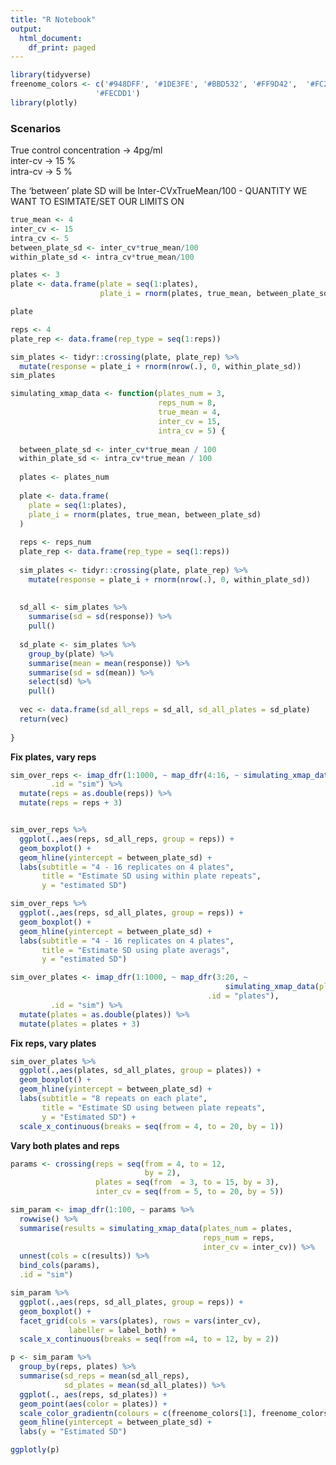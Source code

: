 ```yaml
---
title: "R Notebook"
output:
  html_document:
    df_print: paged
---
```



```r
library(tidyverse) 
freenome_colors <- c('#948DFF', '#1DE3FE', '#BBD532', '#FF9D42',  '#FC2E7B', 
                   '#FECDD1')
library(plotly)
```


### Scenarios   

   

True control concentration ->  4pg/ml   
inter-cv -> 15 %  
intra-cv -> 5 %   

The 'between' plate SD will be Inter-CVxTrueMean/100  - QUANTITY WE WANT TO ESIMTATE/SET OUR LIMITS ON   

```r
true_mean <- 4  
inter_cv <- 15  
intra_cv <- 5  
between_plate_sd <- inter_cv*true_mean/100 
within_plate_sd <- intra_cv*true_mean/100 
```
```r
plates <- 3
plate <- data.frame(plate = seq(1:plates), 
                    plate_i = rnorm(plates, true_mean, between_plate_sd))

plate
```
```r
reps <- 4
plate_rep <- data.frame(rep_type = seq(1:reps))

sim_plates <- tidyr::crossing(plate, plate_rep) %>% 
  mutate(response = plate_i + rnorm(nrow(.), 0, within_plate_sd)) 
sim_plates
```



```r
simulating_xmap_data <- function(plates_num = 3,
                                 reps_num = 8,
                                 true_mean = 4,
                                 inter_cv = 15,
                                 intra_cv = 5) {
  
  between_plate_sd <- inter_cv*true_mean / 100
  within_plate_sd <- intra_cv*true_mean / 100
  
  plates <- plates_num
  
  plate <- data.frame(
    plate = seq(1:plates),
    plate_i = rnorm(plates, true_mean, between_plate_sd)
  )
  
  reps <- reps_num
  plate_rep <- data.frame(rep_type = seq(1:reps))
  
  sim_plates <- tidyr::crossing(plate, plate_rep) %>%
    mutate(response = plate_i + rnorm(nrow(.), 0, within_plate_sd))
  
  
  sd_all <- sim_plates %>%
    summarise(sd = sd(response)) %>%
    pull()
  
  sd_plate <- sim_plates %>%
    group_by(plate) %>%
    summarise(mean = mean(response)) %>%
    summarise(sd = sd(mean)) %>%
    select(sd) %>%
    pull()
  
  vec <- data.frame(sd_all_reps = sd_all, sd_all_plates = sd_plate)
  return(vec)
  
}
```

**Fix plates, vary reps**   

```r
sim_over_reps <- imap_dfr(1:1000, ~ map_dfr(4:16, ~ simulating_xmap_data(reps_num = .x), .id = "reps"), 
         .id = "sim") %>% 
  mutate(reps = as.double(reps)) %>% 
  mutate(reps = reps + 3)


sim_over_reps %>% 
  ggplot(.,aes(reps, sd_all_reps, group = reps)) + 
  geom_boxplot() + 
  geom_hline(yintercept = between_plate_sd) + 
  labs(subtitle = "4 - 16 replicates on 4 plates", 
       title = "Estimate SD using within plate repeats", 
       y = "estimated SD") 

sim_over_reps %>% 
  ggplot(.,aes(reps, sd_all_plates, group = reps)) + 
  geom_boxplot() + 
  geom_hline(yintercept = between_plate_sd) + 
  labs(subtitle = "4 - 16 replicates on 4 plates", 
       title = "Estimate SD using plate averags", 
       y = "estimated SD")
```
```r
sim_over_plates <- imap_dfr(1:1000, ~ map_dfr(3:20, ~ 
                                                simulating_xmap_data(plates_num = .x), 
                                            .id = "plates"), 
         .id = "sim") %>% 
  mutate(plates = as.double(plates)) %>% 
  mutate(plates = plates + 3)
```

**Fix reps, vary plates**   

```r
sim_over_plates %>% 
  ggplot(.,aes(plates, sd_all_plates, group = plates)) + 
  geom_boxplot() + 
  geom_hline(yintercept = between_plate_sd) + 
  labs(subtitle = "8 repeats on each plate", 
       title = "Estimate SD using between plate repeats", 
       y = "Estimated SD") + 
  scale_x_continuous(breaks = seq(from = 4, to = 20, by = 1))

```


**Vary both plates and reps**    


```r
params <- crossing(reps = seq(from = 4, to = 12, 
                              by = 2), 
                   plates = seq(from  = 3, to = 15, by = 3), 
                   inter_cv = seq(from = 5, to = 20, by = 5))

sim_param <- imap_dfr(1:100, ~ params %>% 
  rowwise() %>% 
  summarise(results = simulating_xmap_data(plates_num = plates, 
                                           reps_num = reps, 
                                           inter_cv = inter_cv)) %>% 
  unnest(cols = c(results)) %>% 
  bind_cols(params), 
  .id = "sim")
```


```r
sim_param %>% 
  ggplot(.,aes(reps, sd_all_plates, group = reps)) + 
  geom_boxplot() + 
  facet_grid(cols = vars(plates), rows = vars(inter_cv), 
             labeller = label_both) + 
  scale_x_continuous(breaks = seq(from =4, to = 12, by = 2))
```




```r
p <- sim_param %>% 
  group_by(reps, plates) %>% 
  summarise(sd_reps = mean(sd_all_reps), 
            sd_plates = mean(sd_all_plates)) %>% 
  ggplot(., aes(reps, sd_plates)) + 
  geom_point(aes(color = plates)) + 
  scale_color_gradientn(colours = c(freenome_colors[1], freenome_colors[2], freenome_colors[3])) + 
  geom_hline(yintercept = between_plate_sd) + 
  labs(y = "Estimated SD")

ggplotly(p)
```







